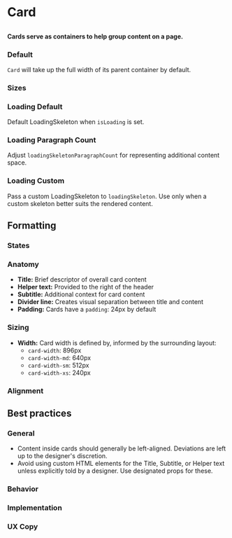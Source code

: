 
# Card

##

<h4>
	Cards serve as containers to help group content on a page.
</h4>

<Canvas of={ComponentStories.Default} />

<ArgTypes of={Card} />


### Default

`Card` will take up the full width of its parent container by default.

<Canvas of={ComponentStories.Default} />

### Sizes

<Canvas of={ComponentStories.Sizes} />

### Loading Default

Default LoadingSkeleton when `isLoading` is set.

<Canvas of={ComponentStories.LoadingDefault} />

### Loading Paragraph Count

Adjust `loadingSkeletonParagraphCount` for representing additional content space.

<Canvas of={ComponentStories.LoadingParagraphCount} />

### Loading Custom

Pass a custom LoadingSkeleton to `loadingSkeleton`. Use only when a custom skeleton better suits the rendered content.

<Canvas of={ComponentStories.LoadingCustom} />


## Formatting

### States

### Anatomy

- **Title:** Brief descriptor of overall card content
- **Helper text:** Provided to the right of the header
- **Subtitle:** Additional context for card content
- **Divider line:** Creates visual separation between title and content
- **Padding:** Cards have a `padding`: 24px by default

### Sizing

- **Width:** Card width is defined by, informed by the surrounding layout:
	- `card-width`: 896px
	- `card-width-md`: 640px
	- `card-width-sm`: 512px
	- `card-width-xs`: 240px

### Alignment


## Best practices

### General

- Content inside cards should generally be left-aligned. Deviations are left up to the designer's discretion.
- Avoid using custom HTML elements for the Title, Subtitle, or Helper text unless explicitly told by a designer. Use designated props for these.

### Behavior

### Implementation

### UX Copy
